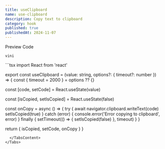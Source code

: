 ```yaml
---
title: useClipboard
name: use-clipboard
description: Copy text to clipboard
category: hook
published: true
publishedAt: 2024-11-07
---
```



<Tabs defaultValue="preview">
  <TabsList>
    <TabsTrigger value="preview">Preview</TabsTrigger>
    <TabsTrigger value="code">Code</TabsTrigger>
  </TabsList>

  <TabsContent value="preview">

    vini
  </TabsContent>

  <TabsContent value="code">
```tsx
import React from 'react'

export const useClipboard = (value: string, options?: { timeout?: number }) => {
  const { timeout = 2000 } = options ?? {}

  const [code, setCode] = React.useState(value)

  const [isCopied, setIsCopied] = React.useState(false)

  const onCopy = async () => {
    try {
      await navigator.clipboard.writeText(code)
      setIsCopied(true)
      } catch (error) {
        console.error('Error copying to clipboard', error)
      } finally {
        setTimeout(() => {
          setIsCopied(false)
        }, timeout)
      }
  }

  return { isCopied, setCode, onCopy }
}
```
  </TabsContent>
</Tabs>
